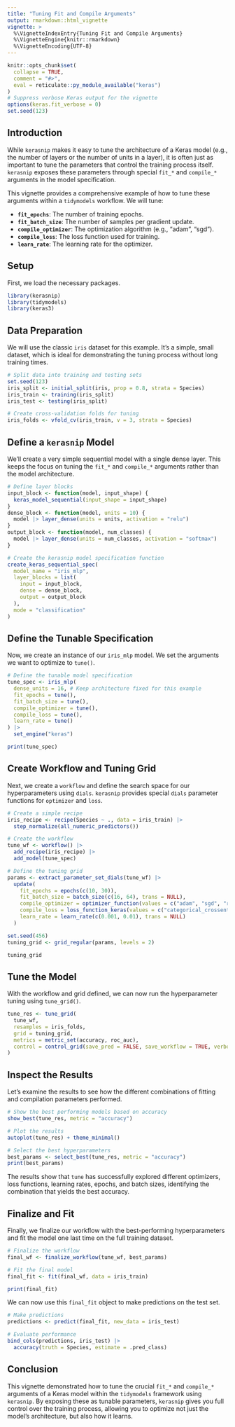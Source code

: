 ```yaml
---
title: "Tuning Fit and Compile Arguments"
output: rmarkdown::html_vignette
vignette: >
  %\VignetteIndexEntry{Tuning Fit and Compile Arguments}
  %\VignetteEngine{knitr::rmarkdown}
  %\VignetteEncoding{UTF-8}
---
```


```r
knitr::opts_chunk$set(
  collapse = TRUE,
  comment = "#>",
  eval = reticulate::py_module_available("keras")
)
# Suppress verbose Keras output for the vignette
options(keras.fit_verbose = 0)
set.seed(123)
```

## Introduction

While `kerasnip` makes it easy to tune the architecture of a Keras model (e.g., the number of layers or the number of units in a layer), it is often just as important to tune the parameters that control the training process itself. `kerasnip` exposes these parameters through special `fit_*` and `compile_*` arguments in the model specification.

This vignette provides a comprehensive example of how to tune these arguments within a `tidymodels` workflow. We will tune:

*   **`fit_epochs`**: The number of training epochs.
*   **`fit_batch_size`**: The number of samples per gradient update.
*   **`compile_optimizer`**: The optimization algorithm (e.g., "adam", "sgd").
*   **`compile_loss`**: The loss function used for training.
*   **`learn_rate`**: The learning rate for the optimizer.

## Setup

First, we load the necessary packages.

```r
library(kerasnip)
library(tidymodels)
library(keras3)
```

## Data Preparation

We will use the classic `iris` dataset for this example. It's a simple, small dataset, which is ideal for demonstrating the tuning process without long training times.

```r
# Split data into training and testing sets
set.seed(123)
iris_split <- initial_split(iris, prop = 0.8, strata = Species)
iris_train <- training(iris_split)
iris_test <- testing(iris_split)

# Create cross-validation folds for tuning
iris_folds <- vfold_cv(iris_train, v = 3, strata = Species)
```

## Define a `kerasnip` Model

We'll create a very simple sequential model with a single dense layer. This keeps the focus on tuning the `fit_*` and `compile_*` arguments rather than the model architecture.

```r
# Define layer blocks
input_block <- function(model, input_shape) {
  keras_model_sequential(input_shape = input_shape)
}
dense_block <- function(model, units = 10) {
  model |> layer_dense(units = units, activation = "relu")
}
output_block <- function(model, num_classes) {
  model |> layer_dense(units = num_classes, activation = "softmax")
}

# Create the kerasnip model specification function
create_keras_sequential_spec(
  model_name = "iris_mlp",
  layer_blocks = list(
    input = input_block,
    dense = dense_block,
    output = output_block
  ),
  mode = "classification"
)
```

## Define the Tunable Specification

Now, we create an instance of our `iris_mlp` model. We set the arguments we want to optimize to `tune()`.

```r
# Define the tunable model specification
tune_spec <- iris_mlp(
  dense_units = 16, # Keep architecture fixed for this example
  fit_epochs = tune(),
  fit_batch_size = tune(),
  compile_optimizer = tune(),
  compile_loss = tune(),
  learn_rate = tune()
) |>
  set_engine("keras")

print(tune_spec)
```

## Create Workflow and Tuning Grid

Next, we create a `workflow` and define the search space for our hyperparameters using `dials`. `kerasnip` provides special `dials` parameter functions for `optimizer` and `loss`.

```r
# Create a simple recipe
iris_recipe <- recipe(Species ~ ., data = iris_train) |>
  step_normalize(all_numeric_predictors())

# Create the workflow
tune_wf <- workflow() |>
  add_recipe(iris_recipe) |>
  add_model(tune_spec)

# Define the tuning grid
params <- extract_parameter_set_dials(tune_wf) |>
  update(
    fit_epochs = epochs(c(10, 30)),
    fit_batch_size = batch_size(c(16, 64), trans = NULL),
    compile_optimizer = optimizer_function(values = c("adam", "sgd", "rmsprop")),
    compile_loss = loss_function_keras(values = c("categorical_crossentropy", "kl_divergence")),
    learn_rate = learn_rate(c(0.001, 0.01), trans = NULL)
  )

set.seed(456)
tuning_grid <- grid_regular(params, levels = 2)

tuning_grid
```

## Tune the Model

With the workflow and grid defined, we can now run the hyperparameter tuning using `tune_grid()`.

```r
tune_res <- tune_grid(
  tune_wf,
  resamples = iris_folds,
  grid = tuning_grid,
  metrics = metric_set(accuracy, roc_auc),
  control = control_grid(save_pred = FALSE, save_workflow = TRUE, verbose = FALSE)
)
```

## Inspect the Results

Let's examine the results to see how the different combinations of fitting and compilation parameters performed.

```r
# Show the best performing models based on accuracy
show_best(tune_res, metric = "accuracy")

# Plot the results
autoplot(tune_res) + theme_minimal()

# Select the best hyperparameters
best_params <- select_best(tune_res, metric = "accuracy")
print(best_params)
```

The results show that `tune` has successfully explored different optimizers, loss functions, learning rates, epochs, and batch sizes, identifying the combination that yields the best accuracy.

## Finalize and Fit

Finally, we finalize our workflow with the best-performing hyperparameters and fit the model one last time on the full training dataset.

```r
# Finalize the workflow
final_wf <- finalize_workflow(tune_wf, best_params)

# Fit the final model
final_fit <- fit(final_wf, data = iris_train)

print(final_fit)
```

We can now use this `final_fit` object to make predictions on the test set.

```r
# Make predictions
predictions <- predict(final_fit, new_data = iris_test)

# Evaluate performance
bind_cols(predictions, iris_test) |>
  accuracy(truth = Species, estimate = .pred_class)
```

## Conclusion

This vignette demonstrated how to tune the crucial `fit_*` and `compile_*` arguments of a Keras model within the `tidymodels` framework using `kerasnip`. By exposing these as tunable parameters, `kerasnip` gives you full control over the training process, allowing you to optimize not just the model's architecture, but also how it learns.

